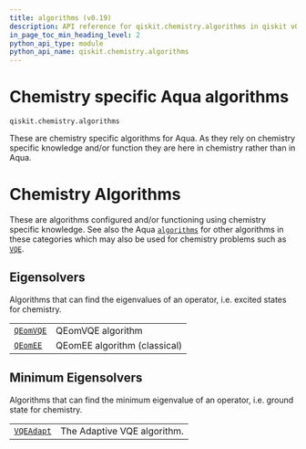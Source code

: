 ```yaml
---
title: algorithms (v0.19)
description: API reference for qiskit.chemistry.algorithms in qiskit v0.19
in_page_toc_min_heading_level: 2
python_api_type: module
python_api_name: qiskit.chemistry.algorithms
---
```


<span id="module-qiskit.chemistry.algorithms" />

<span id="qiskit-chemistry-algorithms" />

<span id="chemistry-specific-aqua-algorithms-qiskit-chemistry-algorithms" />

# Chemistry specific Aqua algorithms

`qiskit.chemistry.algorithms`

These are chemistry specific algorithms for Aqua. As they rely on chemistry specific knowledge and/or function they are here in chemistry rather than in Aqua.

# Chemistry Algorithms

These are algorithms configured and/or functioning using chemistry specific knowledge. See also the Aqua [`algorithms`](qiskit.aqua.algorithms#module-qiskit.aqua.algorithms "qiskit.aqua.algorithms") for other algorithms in these categories which may also be used for chemistry problems such as [`VQE`](qiskit.aqua.algorithms.VQE "qiskit.aqua.algorithms.VQE").

## Eigensolvers

Algorithms that can find the eigenvalues of an operator, i.e. excited states for chemistry.

|                                                                                        |                              |
| -------------------------------------------------------------------------------------- | ---------------------------- |
| [`QEomVQE`](qiskit.chemistry.algorithms.QEomVQE "qiskit.chemistry.algorithms.QEomVQE") | QEomVQE algorithm            |
| [`QEomEE`](qiskit.chemistry.algorithms.QEomEE "qiskit.chemistry.algorithms.QEomEE")    | QEomEE algorithm (classical) |

## Minimum Eigensolvers

Algorithms that can find the minimum eigenvalue of an operator, i.e. ground state for chemistry.

|                                                                                           |                             |
| ----------------------------------------------------------------------------------------- | --------------------------- |
| [`VQEAdapt`](qiskit.chemistry.algorithms.VQEAdapt "qiskit.chemistry.algorithms.VQEAdapt") | The Adaptive VQE algorithm. |

